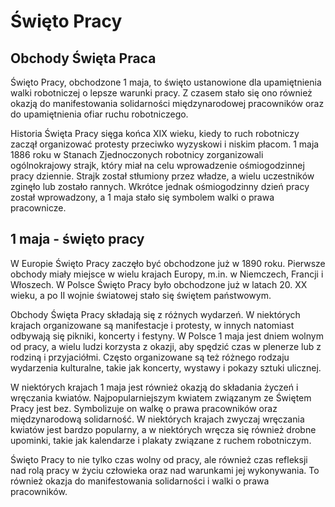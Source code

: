 # Święto Pracy

## Obchody Święta Praca

Święto Pracy, obchodzone 1 maja, to święto ustanowione dla upamiętnienia walki robotniczej o lepsze warunki pracy. Z czasem stało się ono również okazją do manifestowania solidarności międzynarodowej pracowników oraz do upamiętnienia ofiar ruchu robotniczego.

Historia Święta Pracy sięga końca XIX wieku, kiedy to ruch robotniczy zaczął organizować protesty przeciwko wyzyskowi i niskim płacom. 1 maja 1886 roku w Stanach Zjednoczonych robotnicy zorganizowali ogólnokrajowy strajk, który miał na celu wprowadzenie ośmiogodzinnej pracy dziennie. Strajk został stłumiony przez władze, a wielu uczestników zginęło lub zostało rannych. Wkrótce jednak ośmiogodzinny dzień pracy został wprowadzony, a 1 maja stało się symbolem walki o prawa pracownicze.

## 1 maja - święto pracy

W Europie Święto Pracy zaczęło być obchodzone już w 1890 roku. Pierwsze obchody miały miejsce w wielu krajach Europy, m.in. w Niemczech, Francji i Włoszech. W Polsce Święto Pracy było obchodzone już w latach 20. XX wieku, a po II wojnie światowej stało się świętem państwowym.

Obchody Święta Pracy składają się z różnych wydarzeń. W niektórych krajach organizowane są manifestacje i protesty, w innych natomiast odbywają się pikniki, koncerty i festyny. W Polsce 1 maja jest dniem wolnym od pracy, a wielu ludzi korzysta z okazji, aby spędzić czas w plenerze lub z rodziną i przyjaciółmi. Często organizowane są też różnego rodzaju wydarzenia kulturalne, takie jak koncerty, wystawy i pokazy sztuki ulicznej.

W niektórych krajach 1 maja jest również okazją do składania życzeń i wręczania kwiatów. Najpopularniejszym kwiatem związanym ze Świętem Pracy jest bez. Symbolizuje on walkę o prawa pracowników oraz międzynarodową solidarność. W niektórych krajach zwyczaj wręczania kwiatów jest bardzo popularny, a w niektórych wręcza się również drobne upominki, takie jak kalendarze i plakaty związane z ruchem robotniczym.

Święto Pracy to nie tylko czas wolny od pracy, ale również czas refleksji nad rolą pracy w życiu człowieka oraz nad warunkami jej wykonywania. To również okazja do manifestowania solidarności i walki o prawa pracowników.
